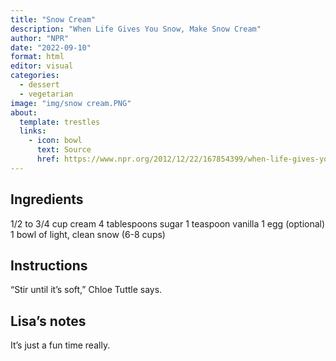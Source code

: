 ```yaml
---
title: "Snow Cream"
description: "When Life Gives You Snow, Make Snow Cream"
author: "NPR"
date: "2022-09-10"
format: html
editor: visual
categories:
  - dessert
  - vegetarian
image: "img/snow cream.PNG"
about:
  template: trestles
  links:
    - icon: bowl
      text: Source
      href: https://www.npr.org/2012/12/22/167854399/when-life-gives-you-snow-make-snow-cream
---
```


## Ingredients

1/2 to 3/4 cup cream 4 tablespoons sugar 1 teaspoon vanilla 1 egg (optional) 1 bowl of light, clean snow (6-8 cups)

## Instructions

"Stir until it's soft," Chloe Tuttle says.

## Lisa's notes

It's just a fun time really.
